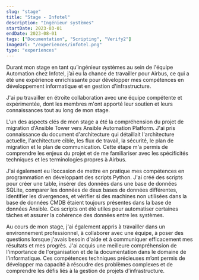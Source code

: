 ```yaml
---
slug: "stage"
title: "Stage - Infotel"
description: "Ingénieur systèmes"
startDate: 2023-03-01
endDate: 2023-08-01
tags: ["Documentation", "Scripting", "Verify2"]
imageUrl: "/experiences/infotel.png"
type: "experiences"
---
```

Durant mon stage en tant qu’ingénieur systèmes au sein de l'équipe Automation chez Infotel, j’ai eu la chance de travailler pour Airbus, ce qui a été une expérience enrichissante pour développer mes compétences en développement informatique et en gestion d'infrastructure. 

J'ai pu travailler en étroite collaboration avec une équipe compétente et expérimentée, dont les membres m'ont apporté leur soutien et leurs connaissances tout au long de mon stage.

L'un des aspects clés de mon stage a été la compréhension du projet de migration d'Ansible Tower vers Ansible Automation Platform. J'ai pris connaissance du document d'architecture qui détaillait l'architecture actuelle, l'architecture cible, les flux de travail, la sécurité, le plan de migration et le plan de communication. Cette étape m'a permis de comprendre les enjeux du projet et de me familiariser avec les spécificités techniques et les terminologies propres à Airbus.

J'ai également eu l’occasion de mettre en pratique mes compétences en programmation en développant des scripts Python. J'ai créé des scripts pour créer une table, insérer des données dans une base de données SQLite, comparer les données de deux bases de données différentes, identifier les divergences, et vérifier si des machines non utilisées dans la base de données CMDB étaient toujours présentes dans la base de données Ansible. Ces scripts ont été utiles pour automatiser certaines tâches et assurer la cohérence des données entre les systèmes.

Au cours de mon stage, j'ai également appris à travailler dans un environnement professionnel, à collaborer avec une équipe, à poser des questions lorsque j'avais besoin d'aide et à communiquer efficacement mes résultats et mes progrès. J'ai acquis une meilleure compréhension de l'importance de l'organisation et de la documentation dans le domaine de l'informatique. Ces compétences techniques précieuses m’ont permis de développer ma capacité à résoudre des problèmes complexes et de comprendre les défis liés à la gestion de projets d'infrastructure.
